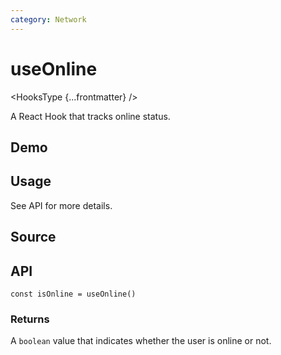```yaml
---
category: Network
---
```


# useOnline


<HooksType {...frontmatter} />

A React Hook that tracks online status.

## Demo


<App />

## Usage

See API for more details.

## Source


<Source />

## API

```tsx
const isOnline = useOnline()
```

### Returns

A `boolean` value that indicates whether the user is online or not.
